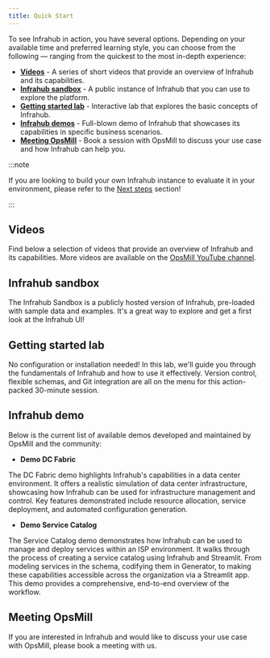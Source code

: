 ```yaml
---
title: Quick Start
---
```


To see Infrahub in action, you have several options. Depending on your available time and preferred learning style, you can choose from the following — ranging from the quickest to the most in-depth experience:

- **[Videos](#videos)** - A series of short videos that provide an overview of Infrahub and its capabilities.
- **[Infrahub sandbox](#infrahub-sandbox)** - A public instance of Infrahub that you can use to explore the platform.
- **[Getting started lab](#getting-started-lab)** - Interactive lab that explores the basic concepts of Infrahub.
- **[Infrahub demos](#infrahub-demo)** - Full-blown demo of Infrahub that showcases its capabilities in specific business scenarios.
- **[Meeting OpsMill](#meeting-opsmill)** - Book a session with OpsMill to discuss your use case and how Infrahub can help you.

:::note

If you are looking to build your own Infrahub instance to evaluate it in your environment, please refer to the [Next steps](./next-steps.mdx) section!

:::

## Videos

Find below a selection of videos that provide an overview of Infrahub and its capabilities. More videos are available on the [OpsMill YouTube channel](https://www.youtube.com/@OpsMill).

<center>
  <VideoPlayer url='https://youtu.be/c5YbZoEpcDs?si=6iARuul7TuGVhl2A' light />
</center>

<center>
  <VideoPlayer url='https://youtu.be/_I7liNBkNC8?si=TknqM4a6A9x892Fl' light />
</center>

<center>
  <VideoPlayer url='https://youtu.be/OAXk3dKKgf0?si=who6Ot7DNnrxqPcl' light />
</center>

<ReferenceLink title="OpsMill YouTube Channel" url="https://www.youtube.com/@OpsMill" openInNewTab />

## Infrahub sandbox

The Infrahub Sandbox is a publicly hosted version of Infrahub, pre-loaded with sample data and examples. It's a great way to explore and get a first look at the Infrahub UI!

<ReferenceLink title="Infrahub Sandbox" url="https://sandbox.infrahub.app/login" openInNewTab />

## Getting started lab

No configuration or installation needed! In this lab, we'll guide you through the fundamentals of Infrahub and how to use it effectively. Version control, flexible schemas, and Git integration are all on the menu for this action-packed 30-minute session.

<ReferenceLink title="Getting Started Lab" url="https://opsmill.instruqt.com/pages/labs" openInNewTab />

## Infrahub demo

Below is the current list of available demos developed and maintained by OpsMill and the community:

- **Demo DC Fabric**

The DC Fabric demo highlights Infrahub's capabilities in a data center environment. It offers a realistic simulation of data center infrastructure, showcasing how Infrahub can be used for infrastructure management and control. Key features demonstrated include resource allocation, service deployment, and automated configuration generation.

<ReferenceLink title="Demo DC Fabric" url="$(base_url)demo/demo-dc-fabric" openInNewTab />

- **Demo Service Catalog**

The Service Catalog demo demonstrates how Infrahub can be used to manage and deploy services within an ISP environment. It walks through the process of creating a service catalog using Infrahub and Streamlit. From modeling services in the schema, codifying them in Generator, to making these capabilities accessible across the organization via a Streamlit app. This demo provides a comprehensive, end-to-end overview of the workflow.

<ReferenceLink title="Demo Service Catalog" url="$(base_url)demo-service-catalog" openInNewTab />

## Meeting OpsMill

If you are interested in Infrahub and would like to discuss your use case with OpsMill, please book a meeting with us.

<ReferenceLink title="Book a meeting with OpsMill" url="https://cal.com/team/opsmill/meet" openInNewTab />